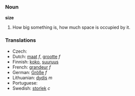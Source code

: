 === Noun ===

'''size'''

# How big something is, how much space is occupied by it.

=== Translations ===
*Czech: [[]]
*Dutch: [[maat]] ''f'', [[grootte]] ''f''
*Finnish: [[koko#Finnish|koko]], [[suuruus]]
*French: [[grandeur]] ''f''
*German: [[Größe]] ''f''
*Lithuanian: [[dydis]] ''m''
*Portuguese: [[]]
*Swedish: [[storlek]] ''c''